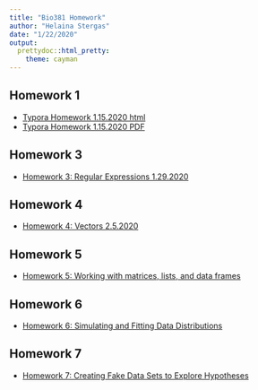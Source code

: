 ```yaml
---
title: "Bio381 Homework"
author: "Helaina Stergas"
date: "1/22/2020"
output: 
  prettydoc::html_pretty:
    theme: cayman
---
```


## Homework 1
* [Typora Homework 1.15.2020 html](Homework1_Typora.html)
* [Typora Homework 1.15.2020 PDF](Homework 1_Typora_1.15.20.pdf)

## Homework 3
* [Homework 3: Regular Expressions 1.29.2020](Homework3.html) 

## Homework 4
* [Homework 4: Vectors 2.5.2020](Homework4.html) 

## Homework 5
* [Homework 5: Working with matrices, lists, and data frames](Homework5_2.12.2020.html) 

## Homework 6
* [Homework 6: Simulating and Fitting Data Distributions](Homework6_2.19.2020.html)

## Homework 7
* [Homework 7: Creating Fake Data Sets to Explore Hypotheses](Homework7.html)



